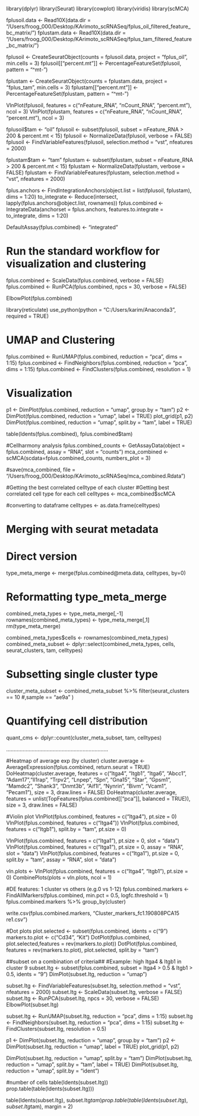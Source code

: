 library(dplyr)
library(Seurat)
library(cowplot)
library(viridis)
library(scMCA)

fplusoil.data <- Read10X(data.dir = "/Users/froog_000/Desktop/KArimoto_scRNASeq/fplus_oil_filtered_feature_bc_matrix/")
fplustam.data <- Read10X(data.dir = "/Users/froog_000/Desktop/KArimoto_scRNASeq/fplus_tam_filtered_feature_bc_matrix/")

fplusoil <- CreateSeuratObject(counts = fplusoil.data, project = "fplus_oil", min.cells = 3)
fplusoil[["percent.mt"]] <- PercentageFeatureSet(fplusoil, pattern = "^mt-")

fplustam <- CreateSeuratObject(counts = fplustam.data, project = "fplus_tam", min.cells = 3)
fplustam[["percent.mt"]] <- PercentageFeatureSet(fplustam, pattern = "^mt-")

VlnPlot(fplusoil, features = c("nFeature_RNA", "nCount_RNA", "percent.mt"), ncol = 3)
VlnPlot(fplustam, features = c("nFeature_RNA", "nCount_RNA", "percent.mt"), ncol = 3)

fplusoil$tam <- "oil"
fplusoil <- subset(fplusoil, subset = nFeature_RNA > 200 & percent.mt < 15)
fplusoil <- NormalizeData(fplusoil, verbose = FALSE)
fplusoil <- FindVariableFeatures(fplusoil, selection.method = "vst", nfeatures = 2000)

fplustam$tam <- "tam"
fplustam <- subset(fplustam, subset = nFeature_RNA > 200 & percent.mt < 15)
fplustam <- NormalizeData(fplustam, verbose = FALSE)
fplustam <- FindVariableFeatures(fplustam, selection.method = "vst", nfeatures = 2000)

fplus.anchors <- FindIntegrationAnchors(object.list = list(fplusoil, fplustam), dims = 1:20)
to_integrate <- Reduce(intersect, lapply(fplus.anchors@object.list, rownames))
fplus.combined <- IntegrateData(anchorset = fplus.anchors, features.to.integrate = to_integrate, dims = 1:20)

DefaultAssay(fplus.combined) <- "integrated"

# Run the standard workflow for visualization and clustering
fplus.combined <- ScaleData(fplus.combined, verbose = FALSE)
fplus.combined <- RunPCA(fplus.combined, npcs = 30, verbose = FALSE)

ElbowPlot(fplus.combined)

library(reticulate)
use_python(python = "C:/Users/karim/Anaconda3", required = TRUE)


# UMAP and Clustering
fplus.combined <- RunUMAP(fplus.combined, reduction = "pca", dims = 1:15)
fplus.combined <- FindNeighbors(fplus.combined, reduction = "pca", dims = 1:15)
fplus.combined <- FindClusters(fplus.combined, resolution = 1)

# Visualization
p1 <- DimPlot(fplus.combined, reduction = "umap", group.by = "tam")
p2 <- DimPlot(fplus.combined, reduction = "umap", label = TRUE)
plot_grid(p1, p2)
DimPlot(fplus.combined, reduction = "umap", split.by = "tam", label = TRUE)

table(Idents(fplus.combined), fplus.combined$tam)

#Cellharmony analysis
fplus.combined_counts <- GetAssayData(object = fplus.combined, assay = "RNA", slot = "counts")
mca_combined <- scMCA(scdata=fplus.combined_counts, numbers_plot = 3)

#save(mca_combined, file = "/Users/froog_000/Desktop/KArimoto_scRNASeq/mca_combined.Rdata")

#Getting the best correlated celltype of each cluster
#Getting best correlated cell type for each cell
celltypes <- mca_combined$scMCA

#converting to dataframe
celltypes <- as.data.frame(celltypes)

# Merging with seurat metadata
# Direct version
type_meta_merge <- merge(fplus.combined@meta.data, celltypes, by=0)

# Reformatting type_meta_merge
combined_meta_types <- type_meta_merge[,-1]
rownames(combined_meta_types) <- type_meta_merge[,1]
rm(type_meta_merge)

combined_meta_types$cells <- rownames(combined_meta_types)
combined_meta_subset <- dplyr::select(combined_meta_types, cells, seurat_clusters, tam, celltypes)

# Subsetting single cluster type
cluster_meta_subset <- combined_meta_subset %>% filter(seurat_clusters == 10 
                                                       #,sample == "ae9a"
)

# Quantifying cell distribution
quant_cms <- dplyr::count(cluster_meta_subset, tam, celltypes)

....................................................................

#Heatmap of average exp (by cluster)
cluster.average <- AverageExpression(fplus.combined, return.seurat = TRUE)
DoHeatmap(cluster.average, features = c("Itga4", "Itgb1", "Itga6", "Abcc1", "Adam17","Il1rap", "Trpv2", "Lnpep", "Spn", "Gna15", "Star", "Gpsm1", "Mamdc2", "Shank3", "Dnmt3b", "Aif1l", "Nynrin", "Bivm", "Vcam1", "Pecam1"), size = 3, draw.lines = FALSE)
DoHeatmap(cluster.average, features = unlist(TopFeatures(fplus.combined[["pca"]], balanced = TRUE)), size = 3, draw.lines = FALSE)

#Violin plot
VlnPlot(fplus.combined, features = c("Itga4"), pt.size = 0)
VlnPlot(fplus.combined, features = c("Itga4"))
VlnPlot(fplus.combined, features = c("Itgb1"), split.by = "tam", pt.size = 0)

VlnPlot(fplus.combined, features = c("Itga1"), pt.size = 0, slot = "data")
VlnPlot(fplus.combined, features = c("Itga1"), pt.size = 0, assay = "RNA", slot = "data")
VlnPlot(fplus.combined, features = c("Itga1"), pt.size = 0, split.by = "tam", assay = "RNA", slot = "data")


vln.plots <- VlnPlot(fplus.combined, features = c("Itga4", "Itgb1"), pt.size = 0)
CombinePlots(plots = vln.plots, ncol = 1)

#DE features: 1 cluster vs others (e.g.0 vs 1-12)
fplus.combined.markers <- FindAllMarkers(fplus.combined, min.pct = 0.5, logfc.threshold = 1)
fplus.combined.markers %>% group_by(cluster)

write.csv(fplus.combined.markers, "Cluster_markers_fc1.190808PCA15 re1.csv")


#Dot plots
plot.selected <- subset(fplus.combined, idents = c("9")
markers.to.plot <- c("Cd34", "Kit")
DotPlot(fplus.combined, plot.selected,features = rev(markers.to.plot))
DotPlot(fplus.combined, features = rev(markers.to.plot), plot.selected, split.by = "tam")




##subset on a combination of criteria##
#Example: high Itga4 & Itgb1 in cluster 9
subset.Itg <- subset(fplus.combined, subset = Itga4 > 0.5 & Itgb1 > 0.5, idents = "9")
DimPlot(subset.Itg, reduction = "umap")

subset.Itg <- FindVariableFeatures(subset.Itg, selection.method = "vst", nfeatures = 2000)
subset.Itg <- ScaleData(subset.Itg, verbose = FALSE)
subset.Itg <- RunPCA(subset.Itg, npcs = 30, verbose = FALSE)
ElbowPlot(subset.Itg)

subset.Itg <- RunUMAP(subset.Itg, reduction = "pca", dims = 1:15)
subset.Itg <- FindNeighbors(subset.Itg, reduction = "pca", dims = 1:15)
subset.Itg <- FindClusters(subset.Itg, resolution = 0.5)

p1 <- DimPlot(subset.Itg, reduction = "umap", group.by = "tam")
p2 <- DimPlot(subset.Itg, reduction = "umap", label = TRUE)
plot_grid(p1, p2)

DimPlot(subset.Itg, reduction = "umap", split.by = "tam")
DimPlot(subset.Itg, reduction = "umap", split.by = "tam", label = TRUE)
DimPlot(subset.Itg, reduction = "umap", split.by = "ident")


#number of cells
table(Idents(subset.Itg))
prop.table(table(Idents(subset.Itg)))

table(Idents(subset.Itg), subset.Itg$tam)
prop.table(table(Idents(subset.Itg), subset.Itg$tam), margin = 2)



